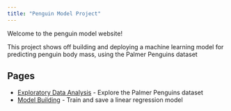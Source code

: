 ```yaml
---
title: "Penguin Model Project"
---
```


Welcome to the penguin model website!

This project shows off building and deploying a machine learning model for predicting penguin body mass, using the Palmer Penguins dataset

## Pages

- [Exploratory Data Analysis](eda-basic.qmd) - Explore the Palmer Penguins dataset
- [Model Building](model-py.qmd) - Train and save a linear regression model